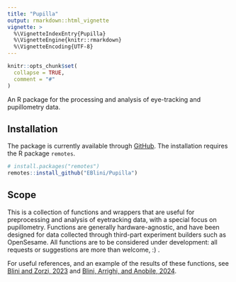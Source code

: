 ```yaml
---
title: "Pupilla"
output: rmarkdown::html_vignette
vignette: >
  %\VignetteIndexEntry{Pupilla}
  %\VignetteEngine{knitr::rmarkdown}
  %\VignetteEncoding{UTF-8}
---
```


```r
knitr::opts_chunk$set(
  collapse = TRUE,
  comment = "#"
)
```

An R package for the processing and analysis of eye-tracking and
pupillometry data.

## Installation

The package is currently available through
[GitHub](https://github.com/). The installation requires the R package
`remotes`.


```r
# install.packages("remotes")
remotes::install_github("EBlini/Pupilla")

```

## Scope

This is a collection of functions and wrappers that are useful for
preprocessing and analysis of eyetracking data, with a special focus on
pupillometry. Functions are generally hardware-agnostic, and have been designed for data collected through third-part experiment builders such as
OpenSesame. All functions are to be considered under development: all
requests or suggestions are more than welcome, :) .

For useful references, and an example of the results of these functions,
see [Blini and Zorzi,
2023](https://link.springer.com/article/10.3758/s13423-022-02192-z) and [Blini, Arrighi, and Anobile, 2024](https://www.nature.com/articles/s41598-024-78772-x).


